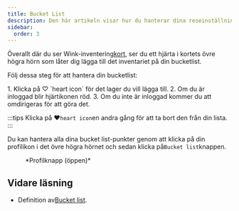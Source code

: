 ```yaml
---
title: Bucket List
description: Den här artikeln visar hur du hanterar dina reseinställningar på Wink
sidebar:
  order: 3
---
```


Överallt där du ser Wink-inventering[kort](/studio/cards), ser du ett hjärta i kortets övre högra hörn som låter dig lägga till det inventariet på din bucketlist.

Följ dessa steg för att hantera din bucketlist:

<Steps>
  1. Klicka på ♡ `heart icon` för det lager du vill lägga till.
  2. Om du är inloggad blir hjärtikonen röd.
  3. Om du inte är inloggad kommer du att omdirigeras för att göra det.
</Steps>


:::tips
Klicka på ♥️`heart icon`en andra gång för att ta bort den från din lista.
:::

Du kan hantera alla dina bucket list-punkter genom att klicka på din profilikon i det övre högra hörnet och sedan klicka på`Bucket list`knappen.

<figure>
  <CloudinaryImage width="350" height="404" resize="scale" quality="best" alt="Kontoknapp vid autentisering" src="academy/account-button-auth-open" errorImage="noimage_opaque_nyrtl0.png" />

  <figcaption>*Profilknapp (öppen)*</figcaption>
</figure>


## Vidare läsning

* Definition av[Bucket list](https://en.wikipedia.org/wiki/Bucket_list).

